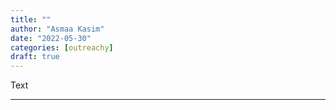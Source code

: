 ```yaml
---
title: ""
author: "Asmaa Kasim"
date: "2022-05-30"
categories: [outreachy]
draft: true
---
```


Text

---
